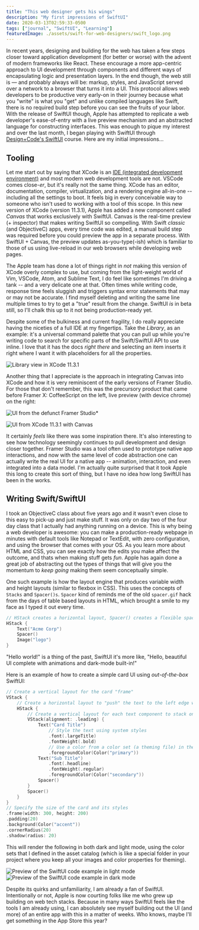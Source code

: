 ```yaml
---
title: "This web designer gets his wings"
description: "My first impressions of SwiftUI"
date: 2020-03-13T02:59:33-0500
tags: ["journal", "SwiftUI", "Learning"]
featuredImage: ./assets/swift-for-web-designers/swift_logo.png
---
```



In recent years, designing and building for the web has taken a few steps closer toward application development (for better or worse) with the advent of modern frameworks like React. These encourage a more app-centric approach to UI development through components and different ways of encapsulating logic and presentation layers. In the end though, the web still is — and probably always will be: markup, styles, and JavaScript served over a network to a browser that turns it into a UI. This protocol allows web developers to be productive very early-on in their journey because what you "write" is what you "get" and unlike compiled languages like Swift, there is no required build step before you can see the fruits of your labor. With the release of SwiftUI though, Apple has attempted to replicate a web developer's ease-of-entry with a live preview mechanism and an abstracted language for constructing interfaces. This was enough to pique my interest and over the last month, I began playing with SwiftUI through [Design+Code's SwiftUI](https://designcode.io/swiftui-course) course. Here are my initial impressions...

## Tooling

Let me start out by saying that XCode is an [IDE (integrated development environment)](https://en.wikipedia.org/wiki/Integrated_development_environment) and most modern web development tools are not. VSCode comes close-_er_, but it's really not the same thing. XCode has an editor, documentation, compiler, virtualization, and a rendering engine all-in-one -- including all the settings to boot. It feels big in every conceivable way to someone who isn't used to working with a tool of this scope. In this new version of XCode (version 11.3.1), Apple has added a new component called _Canvas_ that works exclusively with SwiftUI. Canvas is the real-time preview (+ inspector) that makes writing SwiftUI so compelling. With Swift _classic_ (and ObjectiveC) apps, every time code was edited, a manual build step was required before you could preview the app in a separate process. With SwiftUI + Canvas, the preview updates as-you-type(-ish) which is familiar to those of us using live-reload in our web browsers while developing web pages.

The Apple team has done a lot of things right in _not_ making this version of XCode overly complex to use, but coming from the light-weight world of Vim, VSCode, Atom, and Sublime Text, I do feel like sometimes I'm driving a tank -- and a very delicate one at that. Often times while writing code, response time feels sluggish and triggers syntax error statements that may or may not be accurate. I find myself deleting and writing the same line multiple times to try to get a "true" result from the change. SwiftUI _is_ in beta still, so I'll chalk this up to it not being production-ready yet.

Despite some of the bulkiness and current fragility, I do really appreciate having the niceties of a full IDE at my fingertips. Take the _Library_, as an example: it's a universal command palette that you can pull up while you're writing code to search for specific parts of the Swift/SwiftUI API to use inline. I love that it has the docs _right there_ and selecting an item inserts it right where I want it with placeholders for all the properties.

![Library view in XCode 11.3.1](./assets/swift-for-web-designers/library.png)

Another thing that I appreciate is the approach in integrating Canvas into XCode and how it is very reminiscent of the early versions of Framer Studio. For those that don't remember, this was the precursory product that came before Framer X: CoffeeScript on the left, live preview (with device chrome) on the right:

<BigImage>

![UI from the defunct Framer Studio*](./assets/swift-for-web-designers/framer.png)

</BigImage>

<BigImage>

![UI from XCode 11.3.1 with Canvas](./assets/swift-for-web-designers/swift-ui.png)

</BigImage>

It certainly _feels_ like there was some inspiration there. It's also interesting to see how technology seemingly continues to pull development and design closer together. Framer Studio was a tool often used to prototype native app interactions, and now with the same level of code abstraction one can actually write the real UI for a native app -- animation, interaction, and even integrated into a data model. I'm actually quite surprised that it took Apple this long to create this sort of thing, but I have no idea how long SwiftUI has been in the works.

## Writing Swift/SwiftUI

I took an ObjectiveC class about five years ago and it wasn't even close to this easy to pick-up and just make stuff. It was only on day two of the four day class that I actually had anything running on a device. This is why being a web developer is awesome: you can make a production-ready webpage in minutes with default tools like Notepad or TextEdit, with zero configuration, and using the browser that comes with your OS. As you learn more about HTML and CSS, you can see exactly how the edits you make affect the outcome, and thats when making stuff gets _fun_. Apple has again done a great job of abstracting out the types of things that will give you the momentum to _keep going_ making them seem conceptually simple.

One such example is how the layout engine that produces variable width and height layouts (similar to flexbox in CSS). This uses the concepts of `Stacks` and `Spacer()s`. `Spacer` kind of reminds me of the old `spacer.gif` hack from the days of table based layouts in HTML, which brought a smile to my face as I typed it out every time.

```swift
// HStack creates a horizontal layout, Spacer() creates a flexible spacer (think flexbox with justify-content: space-between)
HStack {
    Text("Acme Corp")
    Spacer()
    Image("logo")
}
```

"Hello world!" is a thing of the past, SwiftUI it's more like, "Hello, beautiful UI complete with animations and dark-mode built-in!"

Here is an example of how to create a simple card UI using _out-of-the-box_ SwiftUI:

```swift
// Create a vertical layout for the card "frame"
VStack {
    // Create a horizontal layout to "push" the text to the left edge with a Spacer()
    HStack {
        // Create a vertical layout for each text component to stack on top of each other
        VStack(alignment: .leading) {
            Text("Card Title")
                // Style the text using system styles
                .font(.largeTitle)
                .fontWeight(.bold)
                // Use a color from a color set (a theming file) in the assets catalog, so that it will dynamically shift for dark and light mode
                .foregroundColor(Color("primary"))
            Text("Sub Title")
                .font(.headline)
                .fontWeight(.regular)
                .foregroundColor(Color("secondary"))
            Spacer()
        }
        Spacer()
    }
}
// Specify the size of the card and its styles
.frame(width: 300, height: 200)
.padding(20)
.background(Color("accent"))
.cornerRadius(20)
.shadow(radius: 20)
```

This will render the following in both dark and light mode, using the color sets that I defined in the asset catalog (which is like a special folder in your project where you keep all your images and color properties for theming).

<ImageRow>


![Preview of the SwiftUI code example in light mode](./assets/swift-for-web-designers/card-light.png)
![Preview of the SwiftUI code example in dark mode](./assets/swift-for-web-designers/card-dark.png)

</ImageRow>

Despite its quirks and unfamiliarity, I am already a fan of SwiftUI. Intentionally or not, Apple is now courting folks like me who grew up building on web tech stacks. Because in many ways SwiftUI feels like the tools I am already using, I can absolutely see myself building out the UI (and more) of an entire app with this in a matter of weeks. Who knows, maybe I'll get something in the App Store this year?
